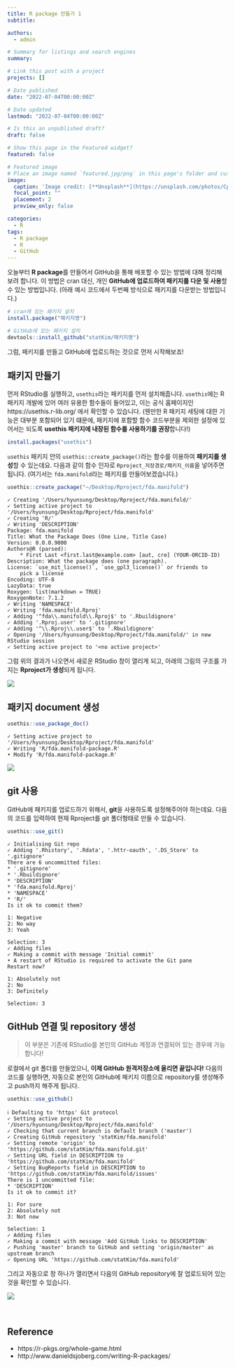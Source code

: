 ```yaml
---
title: R package 만들기 1
subtitle:

authors:
  - admin

# Summary for listings and search engines
summary: 

# Link this post with a project
projects: []

# Date published
date: "2022-07-04T00:00:00Z"

# Date updated
lastmod: "2022-07-04T00:00:00Z"

# Is this an unpublished draft?
draft: false

# Show this page in the Featured widget?
featured: false

# Featured image
# Place an image named `featured.jpg/png` in this page's folder and customize its options here.
image:
  caption: 'Image credit: [**Unsplash**](https://unsplash.com/photos/CpkOjOcXdUY)'
  focal_point: ""
  placement: 2
  preview_only: false

categories:
  - R
tags:
  - R package
  - R
  - GitHub
---
```




오늘부터 **R package**를 만들어서 GitHub을 통해 배포할 수 있는 방법에 대해 정리해보려 합니다.
이 방법은 cran 대신, 개인 **GitHub에 업로드하여 패키지를 다운 및 사용**할 수 있는 방법입니다. (아래 예시 코드에서 두번째 방식으로 패키지를 다운받는 방법입니다.)
```r
# cran에 있는 패키지 설치
install.package("패키지명")

# GitHub에 있는 패키지 설치
devtools::install_github("statKim/패키지명")
```

그럼, 패키지를 만들고 GitHub에 업로드하는 것으로 먼저 시작해보죠!


## 패키지 만들기
먼저 RStudio를 실행하고, `usethis`라는 패키지를 먼저 설치해줍니다. 
`usethis`에는 R 패키지 개발에 있어 여러 유용한 함수들이 들어있고, 이는 공식 홈페이지인 https://usethis.r-lib.org/ 에서 확인할 수 있습니다.
(웬만한 R 패키지 세팅에 대한 기능은 대부분 포함되어 있기 떄문에, 패키지에 포함할 함수 코드부분을 제외한 설정에 있어서는 되도록 **usethis 패키지에 내장된 함수를 사용하기를 권장**합니다!)

```r
install.packages("usethis") 
```


`usethis` 패키지 안의 `usethis::create_package()`라는 함수를 이용하여 **패키지를 생성**할 수 있는데요.
다음과 같이 함수 인자로 `Rproject_저장경로/패키지_이름`을 넣어주면 됩니다. (여기서는 `fda.manifold`라는 패키지를 만들어보겠습니다.)
```r
usethis::create_package("~/Desktop/Rproject/fda.manifold")
```

```
✓ Creating '/Users/hyunsung/Desktop/Rproject/fda.manifold/'
✓ Setting active project to '/Users/hyunsung/Desktop/Rproject/fda.manifold'
✓ Creating 'R/'
✓ Writing 'DESCRIPTION'
Package: fda.manifold
Title: What the Package Does (One Line, Title Case)
Version: 0.0.0.9000
Authors@R (parsed):
    * First Last <first.last@example.com> [aut, cre] (YOUR-ORCID-ID)
Description: What the package does (one paragraph).
License: `use_mit_license()`, `use_gpl3_license()` or friends to
    pick a license
Encoding: UTF-8
LazyData: true
Roxygen: list(markdown = TRUE)
RoxygenNote: 7.1.2
✓ Writing 'NAMESPACE'
✓ Writing 'fda.manifold.Rproj'
✓ Adding '^fda\\.manifold\\.Rproj$' to '.Rbuildignore'
✓ Adding '.Rproj.user' to '.gitignore'
✓ Adding '^\\.Rproj\\.user$' to '.Rbuildignore'
✓ Opening '/Users/hyunsung/Desktop/Rproject/fda.manifold/' in new RStudio session
✓ Setting active project to '<no active project>'
```


그럼 위의 결과가 나오면서 새로운 RStudio 창이 열리게 되고, 아래의 그림의 구조를 가지는 **Rproject가 생성**되게 됩니다.

![](img/create_package.png)



## 패키지 document 생성

```r
usethis::use_package_doc()
```

```
✓ Setting active project to '/Users/hyunsung/Desktop/Rproject/fda.manifold'
✓ Writing 'R/fda.manifold-package.R'
• Modify 'R/fda.manifold-package.R'
```

![](img/create_document.png)



## git 사용
GitHub에 패키지를 업로드하기 위해서, **git**을 사용하도록 설정해주어야 하는데요.
다음의 코드를 입력하여 현재 Rproject를 git 폴더형태로 만들 수 있습니다.

```r
usethis::use_git()
```

```
✓ Initialising Git repo
✓ Adding '.Rhistory', '.Rdata', '.httr-oauth', '.DS_Store' to '.gitignore'
There are 6 uncommitted files:
* '.gitignore'
* '.Rbuildignore'
* 'DESCRIPTION'
* 'fda.manifold.Rproj'
* 'NAMESPACE'
* 'R/'
Is it ok to commit them?

1: Negative
2: No way
3: Yeah

Selection: 3
✓ Adding files
✓ Making a commit with message 'Initial commit'
• A restart of RStudio is required to activate the Git pane
Restart now?

1: Absolutely not
2: No
3: Definitely

Selection: 3
```

## GitHub 연결 및 repository 생성

> 이 부분은 기존에 RStudio를 본인의 GitHub 계정과 연결되어 있는 경우에 가능합니다!

로컬에서 git 폴더를 만들었으니, **이제 GitHub 원격저장소에 올리면 끝입니다!**
다음의 코드를 실행하면, 자동으로 본인의 GitHub에 패키지 이름으로 repository를 생성해주고 push까지 해주게 됩니다.

```r
usethis::use_github()
```

```
ℹ Defaulting to 'https' Git protocol
✓ Setting active project to '/Users/hyunsung/Desktop/Rproject/fda.manifold'
✓ Checking that current branch is default branch ('master')
✓ Creating GitHub repository 'statKim/fda.manifold'
✓ Setting remote 'origin' to 'https://github.com/statKim/fda.manifold.git'
✓ Setting URL field in DESCRIPTION to 'https://github.com/statKim/fda.manifold'
✓ Setting BugReports field in DESCRIPTION to 'https://github.com/statKim/fda.manifold/issues'
There is 1 uncommitted file:
* 'DESCRIPTION'
Is it ok to commit it?

1: For sure
2: Absolutely not
3: Not now

Selection: 1
✓ Adding files
✓ Making a commit with message 'Add GitHub links to DESCRIPTION'
✓ Pushing 'master' branch to GitHub and setting 'origin/master' as upstream branch
✓ Opening URL 'https://github.com/statKim/fda.manifold'
```

그리고 자동으로 창 하나가 열리면서 다음의 GitHub repository에 잘 업로드되어 있는 것을 확인할 수 있습니다.

![](img/github_commit.png)



<br>

## Reference
- https://r-pkgs.org/whole-game.html
- http://www.danieldsjoberg.com/writing-R-packages/


